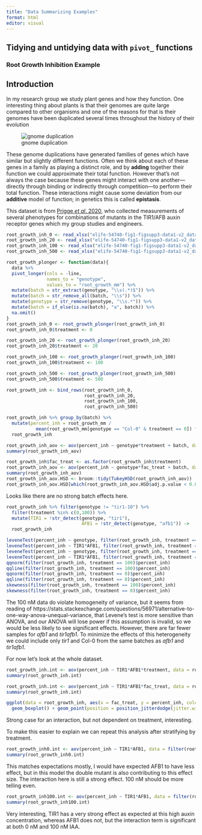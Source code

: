 ```yaml
---
title: "Data Summarizing Examples"
format: html
editor: visual
---
```


## Tidying and untidying data with `pivot_` functions
 
### Root Growth Inhibition Example

## Introduction

In my research group we study plant genes and how they function. One interesting thing about plants is that their genomes are quite large compared to other organisms and one of the reasons for that is their genomes have been duplicated several times throughout the history of their evolution

![gnome duplication](data/Largest-collection-of-garden-gnomes-60at60-photo2_tcm25-386214.webp)

These genome duplications have generated families of genes which have similar but slightly different functions. Often we think about each of these genes in a family as playing a distinct role, and by **adding** together their function we could approximate their total function. However that's not always the case because these genes might interact with one another—directly through binding or indirectly through competition—to perform their total function. These interactions might cause some deviation from our **additive** model of function; in genetics this is called **epistasis**.

This dataset is from [Prigge *et al*. 2020](), who collected measurements of several phenotypes for combinations of mutants in the TIR1/AFB auxin receptor genes which my group studies and engineers.

```r
root_growth_inh_0 <- read_xlsx("elife-54740-fig1-figsupp3-data1-v2_data-only_tir1afb1.xlsx", sheet = "Primary Root Growth Inh EtOH", skip = 1)
root_growth_inh_20 <- read_xlsx("elife-54740-fig1-figsupp3-data1-v2_data-only_tir1afb1.xlsx", sheet = "Primary Root Growth Inh 20 nM", skip = 1)
root_growth_inh_100 <- read_xlsx("elife-54740-fig1-figsupp3-data1-v2_data-only_tir1afb1.xlsx", sheet = "Primary Root Growth Inh 100 nM", skip = 1)
root_growth_inh_500 <- read_xlsx("elife-54740-fig1-figsupp3-data1-v2_data-only_tir1afb1.xlsx", sheet = "Primary Root Growth Inh 500 nM", skip = 1)

root_growth_plonger <- function(data){
  data %>% 
  pivot_longer(cols = -line, 
               names_to = "genotype", 
               values_to = "root_growth_mm") %>%
  mutate(batch = str_extract(genotype, "\\s(.*)$")) %>%
  mutate(batch = str_remove_all(batch, "\\s")) %>%
  mutate(genotype = str_remove(genotype, "\\s.*")) %>%
  mutate(batch = if_else(is.na(batch), "a", batch)) %>%
  na.omit()
}
root_growth_inh_0 <- root_growth_plonger(root_growth_inh_0)
root_growth_inh_0$treatment <- 0

root_growth_inh_20 <- root_growth_plonger(root_growth_inh_20)
root_growth_inh_20$treatment <- 20

root_growth_inh_100 <- root_growth_plonger(root_growth_inh_100)
root_growth_inh_100$treatment <- 100

root_growth_inh_500 <- root_growth_plonger(root_growth_inh_500)
root_growth_inh_500$treatment <- 500

root_growth_inh <- bind_rows(root_growth_inh_0, 
                             root_growth_inh_20, 
                             root_growth_inh_100, 
                             root_growth_inh_500)

root_growth_inh %>% group_by(batch) %>% 
  mutate(percent_inh = root_growth_mm / 
           mean(root_growth_mm[genotype == "Col-0" & treatment == 0]) * 100) ->
  root_growth_inh
```
```r
root_growth_inh_aov <- aov(percent_inh ~ genotype*treatment + batch, data = root_growth_inh)
summary(root_growth_inh_aov)

root_growth_inh$fac_treat <- as.factor(root_growth_inh$treatment)
root_growth_inh_aov <- aov(percent_inh ~ genotype*fac_treat + batch, data = root_growth_inh)
summary(root_growth_inh_aov)
root_growth_inh_aov.HSD <- broom::tidy(TukeyHSD(root_growth_inh_aov))
root_growth_inh_aov.HSD[which(root_growth_inh_aov.HSD$adj.p.value < 0.05),]
```

Looks like there are no strong batch effects here.

```r
root_growth_inh %>% filter(genotype != "tir1-10") %>%
  filter(treatment %in% c(0,100)) %>%
  mutate(TIR1 = !str_detect(genotype, "tir1"), 
                            AFB1 = !str_detect(genotype, "afb1")) ->
  root_growth_inh
```

```r
leveneTest(percent_inh ~ genotype, filter(root_growth_inh, treatment == 100))
leveneTest(percent_inh ~ TIR1*AFB1, filter(root_growth_inh, treatment == 100))
leveneTest(percent_inh ~ genotype, filter(root_growth_inh, treatment == 0))
leveneTest(percent_inh ~ TIR1*AFB1, filter(root_growth_inh, treatment == 0))
qqnorm(filter(root_growth_inh, treatment == 100)$percent_inh)
qqline(filter(root_growth_inh, treatment == 100)$percent_inh)
qqnorm(filter(root_growth_inh, treatment == 0)$percent_inh)
qqline(filter(root_growth_inh, treatment == 0)$percent_inh)
skewness(filter(root_growth_inh, treatment == 100)$percent_inh)
skewness(filter(root_growth_inh, treatment == 0)$percent_inh)
```

The 100 nM data do violate homogeneity of variance, but it seems from reading of https://stats.stackexchange.com/questions/56971/alternative-to-one-way-anova-unequal-variance, that Levene's test is more sensitive than ANOVA, and our ANOVA will lose power if this assumption is invalid, so we would be less likely to see significant effects. However, there are far fewer samples for *afb1* and *tir1afb1*. To minimize the effects of this heterogeneity we could include only *tir1* and Col-0 from the same batches as *afb1* and *tir1afb1*.

For now let's look at the whole dataset.


```r
root_growth_inh.int <- aov(percent_inh ~ TIR1*AFB1*treatment, data = root_growth_inh)
summary(root_growth_inh.int)
```

```r
root_growth_inh.int <- aov(percent_inh ~ TIR1*AFB1*fac_treat, data = root_growth_inh)
summary(root_growth_inh.int)
```

```r
ggplot(data = root_growth_inh, aes(x = fac_treat, y = percent_inh, color = genotype)) + 
  geom_boxplot() + geom_point(position = position_jitterdodge(jitter.width = 0.2))
```

Strong case for an interaction, but not dependent on treatment, interesting. 

To make this easier to explain we can repeat this analysis after stratifying by treatment.

```r
root_growth_inh0.int <- aov(percent_inh ~ TIR1*AFB1, data = filter(root_growth_inh, treatment == 0))
summary(root_growth_inh0.int)
```

This matches expectations mostly, I would have expected AFB1 to have less effect, but in this model the double mutant is also contributing to this effect size. The interaction here is still a strong effect. 100 nM should be more telling even. 

```r
root_growth_inh100.int <- aov(percent_inh ~ TIR1*AFB1, data = filter(root_growth_inh, treatment == 100))
summary(root_growth_inh100.int)
```

Very interesting, TIR1 has a very strong effect as expected at this high auxin concentration, whereas AFB1 does not, but the interaction term is significant at both 0 nM and 100 nM IAA.
